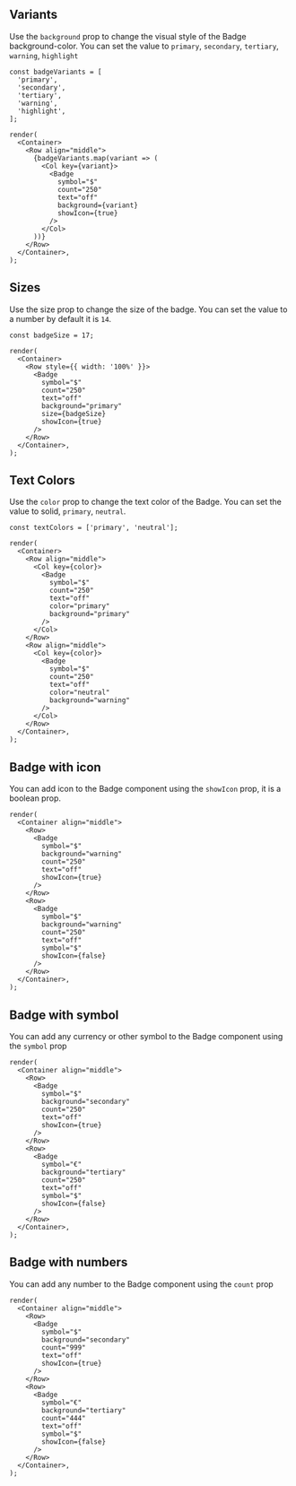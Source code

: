 
## Variants

Use the `background` prop to change the visual style of the Badge background-color.
You can set the value to `primary`, `secondary`, `tertiary`, `warning`, `highlight`

```tsx live
const badgeVariants = [
  'primary',
  'secondary',
  'tertiary',
  'warning',
  'highlight',
];

render(
  <Container>
    <Row align="middle">
      {badgeVariants.map(variant => (
        <Col key={variant}>
          <Badge
            symbol="$"
            count="250"
            text="off"
            background={variant}
            showIcon={true}
          />
        </Col>
      ))}
    </Row>
  </Container>,
);
```

## Sizes

Use the size prop to change the size of the badge. You can set the value to a number by default it is `14`.

```tsx live
const badgeSize = 17;

render(
  <Container>
    <Row style={{ width: '100%' }}>
      <Badge
        symbol="$"
        count="250"
        text="off"
        background="primary"
        size={badgeSize}
        showIcon={true}
      />
    </Row>
  </Container>,
);
```

## Text Colors

Use the `color` prop to change the text color of the Badge.
You can set the value to solid, `primary`, `neutral`.

```tsx live
const textColors = ['primary', 'neutral'];

render(
  <Container>
    <Row align="middle">
      <Col key={color}>
        <Badge
          symbol="$"
          count="250"
          text="off"
          color="primary"
          background="primary"
        />
      </Col>
    </Row>
    <Row align="middle">
      <Col key={color}>
        <Badge
          symbol="$"
          count="250"
          text="off"
          color="neutral"
          background="warning"
        />
      </Col>
    </Row>
  </Container>,
);
```

## Badge with icon

You can add icon to the Badge component using the `showIcon` prop, it is a boolean prop.

```tsx live
render(
  <Container align="middle">
    <Row>
      <Badge
        symbol="$"
        background="warning"
        count="250"
        text="off"
        showIcon={true}
      />
    </Row>
    <Row>
      <Badge
        symbol="$"
        background="warning"
        count="250"
        text="off"
        symbol="$"
        showIcon={false}
      />
    </Row>
  </Container>,
);
```

## Badge with symbol

You can add any currency or other symbol to the Badge component using the `symbol` prop

```tsx live
render(
  <Container align="middle">
    <Row>
      <Badge
        symbol="$"
        background="secondary"
        count="250"
        text="off"
        showIcon={true}
      />
    </Row>
    <Row>
      <Badge
        symbol="€"
        background="tertiary"
        count="250"
        text="off"
        symbol="$"
        showIcon={false}
      />
    </Row>
  </Container>,
);
```

## Badge with numbers

You can add any number to the Badge component using the `count` prop

```tsx live
render(
  <Container align="middle">
    <Row>
      <Badge
        symbol="$"
        background="secondary"
        count="999"
        text="off"
        showIcon={true}
      />
    </Row>
    <Row>
      <Badge
        symbol="€"
        background="tertiary"
        count="444"
        text="off"
        symbol="$"
        showIcon={false}
      />
    </Row>
  </Container>,
);
```
